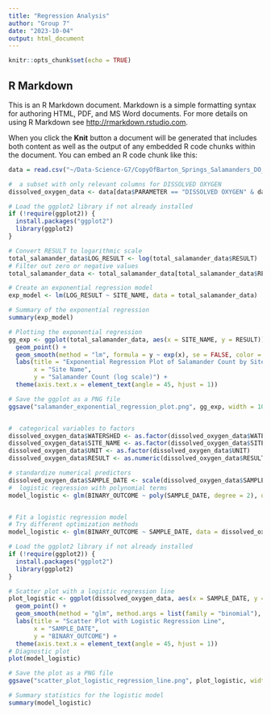 ```yaml
---
title: "Regression Analysis"
author: "Group 7"
date: "2023-10-04"
output: html_document
---
```


```r
knitr::opts_chunk$set(echo = TRUE)
```

## R Markdown

This is an R Markdown document. Markdown is a simple formatting syntax for authoring HTML, PDF, and MS Word documents. For more details on using R Markdown see <http://rmarkdown.rstudio.com>.

When you click the **Knit** button a document will be generated that includes both content as well as the output of any embedded R code chunks within the document. You can embed an R code chunk like this:

```r
data = read.csv("~/Data-Science-G7/CopyOfBarton_Springs_Salamanders_DO_and_Flow.csv")
```

```r
#  a subset with only relevant columns for DISSOLVED OXYGEN
dissolved_oxygen_data <- data[data$PARAMETER == "DISSOLVED OXYGEN" & data$UNIT == "MG/L", c("WATERSHED", "SAMPLE_DATE", "SITE_NAME", "QUALIFIER", "RESULT", "UNIT")]

# Load the ggplot2 library if not already installed
if (!require(ggplot2)) {
  install.packages("ggplot2")
  library(ggplot2)
}

# Convert RESULT to logarithmic scale
total_salamander_data$LOG_RESULT <- log(total_salamander_data$RESULT)
# Filter out zero or negative values
total_salamander_data <- total_salamander_data[total_salamander_data$RESULT > 0, ]

# Create an exponential regression model
exp_model <- lm(LOG_RESULT ~ SITE_NAME, data = total_salamander_data)

# Summary of the exponential regression
summary(exp_model)

# Plotting the exponential regression
gg_exp <- ggplot(total_salamander_data, aes(x = SITE_NAME, y = RESULT)) +
  geom_point() +
  geom_smooth(method = "lm", formula = y ~ exp(x), se = FALSE, color = "red") +
  labs(title = "Exponential Regression Plot of Salamander Count by Site Name",
       x = "Site Name",
       y = "Salamander Count (log scale)") +
  theme(axis.text.x = element_text(angle = 45, hjust = 1))

# Save the ggplot as a PNG file
ggsave("salamander_exponential_regression_plot.png", gg_exp, width = 10, height = 6, units = "in")



```
```r
#  categorical variables to factors
dissolved_oxygen_data$WATERSHED <- as.factor(dissolved_oxygen_data$WATERSHED)
dissolved_oxygen_data$SITE_NAME <- as.factor(dissolved_oxygen_data$SITE_NAME)
dissolved_oxygen_data$UNIT <- as.factor(dissolved_oxygen_data$UNIT)
dissolved_oxygen_data$RESULT <- as.numeric(dissolved_oxygen_data$RESULT)

# standardize numerical predictors
dissolved_oxygen_data$SAMPLE_DATE <- scale(dissolved_oxygen_data$SAMPLE_DATE)
#  logistic regression with polynomial terms
model_logistic <- glm(BINARY_OUTCOME ~ poly(SAMPLE_DATE, degree = 2), data = dissolved_oxygen_data, family = "binomial", maxit = 1000)


# Fit a logistic regression model
# Try different optimization methods
model_logistic <- glm(BINARY_OUTCOME ~ SAMPLE_DATE, data = dissolved_oxygen_data, family = "binomial", control = list(maxit = 1000))

# Load the ggplot2 library if not already installed
if (!require(ggplot2)) {
  install.packages("ggplot2")
  library(ggplot2)
}

# Scatter plot with a logistic regression line
plot_logistic <- ggplot(dissolved_oxygen_data, aes(x = SAMPLE_DATE, y = BINARY_OUTCOME)) +
  geom_point() +
  geom_smooth(method = "glm", method.args = list(family = "binomial"), se = FALSE, color = "green") +
  labs(title = "Scatter Plot with Logistic Regression Line",
       x = "SAMPLE_DATE",
       y = "BINARY_OUTCOME") +
  theme(axis.text.x = element_text(angle = 45, hjust = 1))
# Diagnostic plot
plot(model_logistic)

# Save the plot as a PNG file
ggsave("scatter_plot_logistic_regression_line.png", plot_logistic, width = 10, height = 6, units = "in")

# Summary statistics for the logistic model
summary(model_logistic)





```






